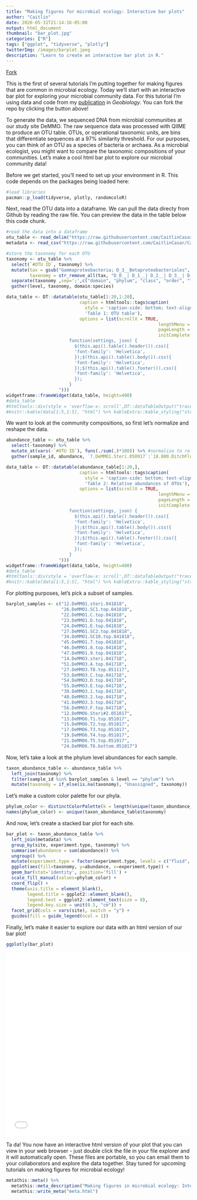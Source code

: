 ```yaml
---
title: "Making figures for microbial ecology: Interactive bar plots"
author: "Caitlin"
date: 2020-05-31T21:14:16-05:00
output: html_document
thumbnail: "bar_plot.jpg"
categories: ["R"]
tags: ["ggplot", "tidyverse", "plotly"]
twitterImg: /images/barplot.jpeg
description: "Learn to create an interactive bar plot in R."
---
```


<a class="github-button" href="https://github.com/CaitlinCasar/Casar2020_DeMMO_MineralHostedBiofilms" data-icon="octicon-repo-forked" aria-label="Fork ntkme/github-buttons on GitHub">Fork</a>
<script async defer src="https://buttons.github.io/buttons.js"></script> 

This is the first of several tutorials I'm putting together for making figures that are common in microbial ecology. Today we'll start with an interactive bar plot for exploring your microbial community data. For this tutorial I'm using data and code from my [publication](https://caitlincasar.com/publication/casar2020/) in *Geobiology*. You can fork the repo by clicking the button above! 

To generate the data, we sequenced DNA from microbial communities at our study site DeMMO. The raw sequence data was processed with QIIME to produce an OTU table. OTUs, or operational taxonomic units, are bins that differentiate sequences at a 97% similarity threshold. For our purposes, you can think of an OTU as a species of bacteria or archaea. As a microbial ecologist, you might want to compare the taxonomic compositions of your communities. Let's make a cool html bar plot to explore our microbial community data!

Before we get started, you'll need to set up your environment in R. This code depends on the packages being loaded here:

```r
#load libraries 
pacman::p_load(tidyverse, plotly, randomcoloR)
```

Next, read the OTU data into a dataframe. We can pull the data directy from Github by reading the raw file. You can preview the data in the table below this code chunk.

```r
#read the data into a dataframe
otu_table <- read_delim("https://raw.githubusercontent.com/CaitlinCasar/Casar2020_DeMMO_MineralHostedBiofilms/master/orig_data/DeMMO136_Dec2015toApril2018_noChimera_otuTable_withTaxa_d10000.txt", delim="\t", comment = "# ")
metadata <- read_csv("https://raw.githubusercontent.com/CaitlinCasar/Casar2020_DeMMO_MineralHostedBiofilms/master/orig_data/metadata.csv") 

#store the taxonomy for each OTU
taxonomy <- otu_table %>%
  select(`#OTU ID`, taxonomy) %>%
  mutate(tax = gsub("Gammaproteobacteria; D_3__Betaproteobacteriales", "Betaproteobacteria; D_3__Betaproteobacteriales", taxonomy), #fix taxonomy for Beta's,
         taxonomy = str_remove_all(tax, "D_0__| D_1__| D_2__| D_3__| D_4__| D_5__| D_6__")) %>%
  separate(taxonomy ,sep=';',c("domain", "phylum", "class", "order", "family", "genus", "species")) %>%
  gather(level, taxonomy, domain:species)
```

```r
data_table <- DT::datatable(otu_table[1:20,1:20], 
                            caption = htmltools::tags$caption(
                              style = 'caption-side: bottom; text-align: left; color: gray;',
                              'Table 1: OTU table'),
                            options = list(scrollX = TRUE,
                                                          lengthMenu = 5, 
                                                          pageLength = 5,
                                                          initComplete = DT::JS("
                        function(settings, json) {
                          $(this.api().table().header()).css({
                          'font-family': 'Helvetica',
                          });$(this.api().table().body()).css({
                          'font-family': 'Helvetica',
                          });$(this.api().table().footer()).css({
                          'font-family': 'Helvetica',
                          });
                        }
                    ")))
widgetframe::frameWidget(data_table, height=400)
#data_table 
#htmltools::div(style = 'overflow-x: scroll',DT::dataTableOutput("trace_table",width = "100%"))
#knitr::kable(data[1:5,1:5], "html") %>% kableExtra::kable_styling("striped") %>% kableExtra::scroll_box(width = "100%")

```

We want to look at the community compositions, so first let's normalize and reshape the data.
```r
abundance_table <- otu_table %>%
  select(-taxonomy) %>%
  mutate_at(vars(-`#OTU ID`), funs(./sum(.)*100)) %>% #normalize to relative abundance 
  gather(sample_id, abundance, `7.DeMMO1.Steri.050917`:`18.800.DitchFluid.041818`) 
```
```r
data_table <- DT::datatable(abundance_table[1:20,], 
                            caption = htmltools::tags$caption(
                              style = 'caption-side: bottom; text-align: left; color: gray;',
                              'Table 2: Relative abundances of OTUs'),
                            options = list(scrollX = TRUE,
                                                          lengthMenu = 5, 
                                                          pageLength = 5,
                                                          initComplete = DT::JS("
                        function(settings, json) {
                          $(this.api().table().header()).css({
                          'font-family': 'Helvetica',
                          });$(this.api().table().body()).css({
                          'font-family': 'Helvetica',
                          });$(this.api().table().footer()).css({
                          'font-family': 'Helvetica',
                          });
                        }
                    ")))
widgetframe::frameWidget(data_table, height=400)
#data_table 
#htmltools::div(style = 'overflow-x: scroll',DT::dataTableOutput("trace_table",width = "100%"))
#knitr::kable(data[1:5,1:5], "html") %>% kableExtra::kable_styling("striped") %>% kableExtra::scroll_box(width = "100%")

```

For plotting purposes, let's pick a subset of samples.
```r
barplot_samples <- c("12.DeMMO1.steri.041818", 
                     "26.DeMMO1.SC1.top.041818", 
                     "22.DeMMO1.C.top.041818",
                     "23.DeMMO1.D.top.041818", 
                     "24.DeMMO1.E.top.041818",
                     "27.DeMMO1.SC2.top.041818", 
                     "34.DeMMO1.SC10.top.041818", 
                     "45.DeMMO1.7.top.041818",
                     "46.DeMMO1.8.top.041818", 
                     "47.DeMMO1.9.top.041818",
                     "14.DeMMO3.steri.041718", 
                     "51.DeMMO3.A.top.041718",
                     "27.DeMMO3.T8.top.051117", 
                     "53.DeMMO3.C.top.041718", 
                     "54.DeMMO3.D.top.041718",
                     "55.DeMMO3.E.top.041718", 
                     "39.DeMMO3.1.top.041718", 
                     "40.DeMMO3.2.top.041718",
                     "41.DeMMO3.3.top.041718", 
                     "56.DeMMO3.F.top.041718",
                     "12.DeMMO6.Steri#2.051017", 
                     "13.DeMMO6.T1.top.051017",
                     "15.DeMMO6.T2.top.051017", 
                     "17.DeMMO6.T3.top.051017",
                     "19.DeMMO6.T4.top.051017",
                     "21.DeMMO6.T5.top.051017", 
                     "24.DeMMO6.T6.bottom.051017") 
```

Now, let's take a look at the phylum level abundances for each sample.

```r
taxon_abundance_table <- abundance_table %>%
  left_join(taxonomy) %>%
  filter(sample_id %in% barplot_samples & level == "phylum") %>%
  mutate(taxonomy = if_else(is.na(taxonomy), "Unassigned", taxonomy))
```

Let's make a custom color palette for our phyla.
```r
phylum_color <- distinctColorPalette(k = length(unique(taxon_abundance_table$taxonomy)))
names(phylum_color) <- unique(taxon_abundance_table$taxonomy)
```

And now, let's create a stacked bar plot for each site. 
```r
bar_plot <- taxon_abundance_table %>%
  left_join(metadata) %>%
  group_by(site, experiment.type, taxonomy) %>%
  summarise(abundance = sum(abundance)) %>%
  ungroup() %>%
  mutate(experiment.type = factor(experiment.type, levels = c("fluid", "inert.control", "pyrolusite", "pyrite","hematite","magnetite","siderite","gypsum","muscovite","calcite"))) %>%
  ggplot(aes(fill=taxonomy, y=abundance, x=experiment.type)) +
  geom_bar(stat='identity', position='fill') +
  scale_fill_manual(values=phylum_color) +
  coord_flip() + 
  theme(axis.title = element_blank(),
        legend.title = ggplot2::element_blank(), 
        legend.text = ggplot2::element_text(size = 8),
        legend.key.size = unit(0.5, "cm")) +
  facet_grid(cols = vars(site), switch = "y") + 
  guides(fill = guide_legend(ncol = 1))
```

Finally, let's make it easier to explore our data with an html version of our bar plot!
```r
ggplotly(bar_plot)
```

<iframe src="plot.html" width="100%" height="500" style="border: none;"></iframe>


Ta da! You now have an interactive html version of your plot that you can view in your web browser - just double click the file in your file explorer and it will automatically open. These files are portable, so you can email them to your collaborators and explore the data together. Stay tuned for upcoming tutorials on making figures for microbial ecology!

```r
metathis::meta() %>% 
  metathis::meta_description("Making figures in microbial ecology: Interative bar plots") %>% 
  metathis::write_meta("meta.html")
```


